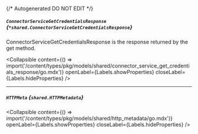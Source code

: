 {/* Autogenerated DO NOT EDIT  */}

##### `ConnectorServiceGetCredentialsResponse` *{`*shared.ConnectorServiceGetCredentialsResponse`}*
ConnectorServiceGetCredentialsResponse is the response returned by the get method.

<Collapsible content={() => import('/content/types/pkg/models/shared/connector_service_get_credentials_response/go.mdx')} openLabel={Labels.showProperties} closeLabel={Labels.hideProperties} />


---
##### `HTTPMeta` *{`shared.HTTPMetadata`}*

<Collapsible content={() => import('/content/types/pkg/models/shared/http_metadata/go.mdx')} openLabel={Labels.showProperties} closeLabel={Labels.hideProperties} />



